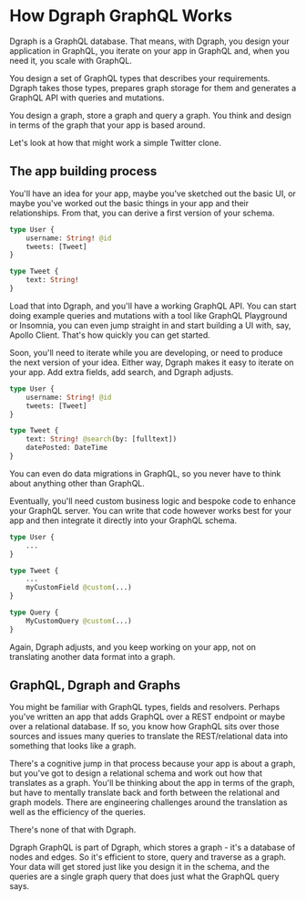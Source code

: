 # How Dgraph GraphQL Works

Dgraph is a GraphQL database.  That means, with Dgraph, you design your application in GraphQL, you iterate on your app in GraphQL and, when you need it, you scale with GraphQL.  

You design a set of GraphQL types that describes your requirements.  Dgraph takes those types, prepares graph storage for them and generates a GraphQL API with queries and mutations.

You design a graph, store a graph and query a graph.  You think and design in terms of the graph that your app is based around.

Let's look at how that might work a simple Twitter clone.

## The app building process

You'll have an idea for your app, maybe you've sketched out the basic UI, or maybe you've worked out the basic things in your app and their relationships.  From that, you can derive a first version of your schema.

```graphql
type User {
    username: String! @id
    tweets: [Tweet]
}

type Tweet {
    text: String!
}
```

Load that into Dgraph, and you'll have a working GraphQL API.  You can start doing example queries and mutations with a tool like GraphQL Playground or Insomnia, you can even jump straight in and start building a UI with, say, Apollo Client.  That's how quickly you can get started.

Soon, you'll need to iterate while you are developing, or need to produce the next version of your idea.  Either way, Dgraph makes it easy to iterate on your app.  Add extra fields, add search, and Dgraph adjusts.

```graphql
type User {
    username: String! @id
    tweets: [Tweet]
}

type Tweet {
    text: String! @search(by: [fulltext])
    datePosted: DateTime
}
```

You can even do data migrations in GraphQL, so you never have to think about anything other than GraphQL.

Eventually, you'll need custom business logic and bespoke code to enhance your GraphQL server.  You can write that code however works best for your app and then integrate it directly into your GraphQL schema.

```graphql
type User {
    ...
}

type Tweet {
    ...
    myCustomField @custom(...)
}

type Query {
    MyCustomQuery @custom(...)
}
```

Again, Dgraph adjusts, and you keep working on your app, not on translating another data format into a graph.

## GraphQL, Dgraph and Graphs

You might be familiar with GraphQL types, fields and resolvers.  Perhaps you've written an app that adds GraphQL over a REST endpoint or maybe over a relational database.  If so, you know how GraphQL sits over those sources and issues many queries to translate the REST/relational data into something that looks like a graph.  

There's a cognitive jump in that process because your app is about a graph, but you've got to design a relational schema and work out how that translates as a graph.  You'll be thinking about the app in terms of the graph, but have to mentally translate back and forth between the relational and graph models.  There are engineering challenges around the translation as well as the efficiency of the queries.  

There's none of that with Dgraph.  

Dgraph GraphQL is part of Dgraph, which stores a graph - it's a database of nodes and edges.  So it's efficient to store, query and traverse as a graph.  Your data will get stored just like you design it in the schema, and the queries are a single graph query that does just what the GraphQL query says.
